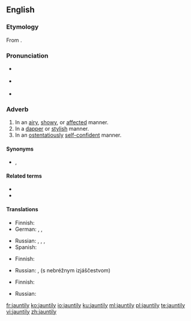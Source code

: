 {{was wotd|2010|August|11}}
==English==

===Etymology===
From {{suffix|jaunty|ly|lang=en}}.

===Pronunciation===
* {{a|UK}} {{IPA|/ˈdʒɔːn.tɪ.li/|lang=en}}
* {{a|US}} {{IPA|/ˈdʒɑn.tɪ.li/|/ˈdʒɔn.tɪ.li/|lang=en}}
* {{audio|en-us-jauntily.ogg|Audio (US)|lang=en}}

===Adverb===
{{en-adv}}

# In an [[airy]], [[showy]], or [[affected]] manner.
# In a [[dapper]] or [[stylish]] manner.
# In an [[ostentatiously]] [[self-confident]] manner.

====Synonyms====
* {{sense|in a dapper or stylish manner}} {{l|en|rakishly}}, {{l|en|stylishly}}

====Related terms====
* {{l|en|jaunt}}
* {{l|en|jaunty}}

====Translations====
{{trans-top|in an airy, showy, or affected manner}}
* Finnish: {{t+|fi|leuhkasti}}
* German: {{t+|de|unbeschwert}}, {{t+|de|munter}}, {{t+|de|fröhlich}}
{{trans-mid}}
* Russian: {{t+|ru|ве́село}}, {{t+|ru|беспе́чно}}, {{t+|ru|легкомы́сленно|tr=lexkomýslenno}}, {{t+|ru|небре́жно}}
* Spanish: {{t+|es|animadamente}}
{{trans-bottom}}

{{trans-top|in a dapper or stylish manner}}
* Finnish: {{t+|fi|leuhkasti}}
{{trans-mid}}
* Russian: {{t+|ru|небре́жно}}, {{l|ru|с}} {{l|ru|небрежный|небрежным}} {{l|ru|изящество|изяществом}} (s nebréžnym izjáščestvom)
{{trans-bottom}}

{{trans-top|in an ostentatiously self-confident manner}}
* Finnish: {{t+|fi|leuhkasti}}
{{trans-mid}}
* Russian: {{t+|ru|небре́жно}}
{{trans-bottom}}

[[fr:jauntily]]
[[ko:jauntily]]
[[io:jauntily]]
[[ku:jauntily]]
[[ml:jauntily]]
[[pl:jauntily]]
[[te:jauntily]]
[[vi:jauntily]]
[[zh:jauntily]]